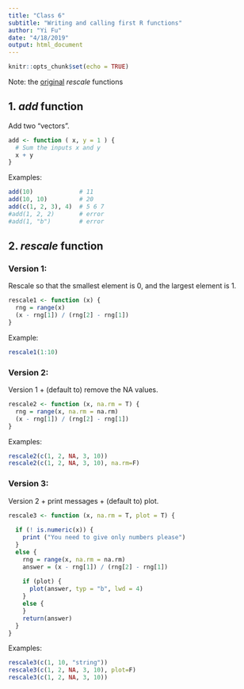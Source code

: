 ```yaml
---
title: "Class 6"
subtitle: "Writing and calling first R functions"
author: "Yi Fu"
date: "4/18/2019"
output: html_document
---
```


```r
knitr::opts_chunk$set(echo = TRUE)
```

Note: the [original](https://tinyurl.com/rescale-R) *rescale* functions

## 1. *add* function

Add two "vectors".
```r
add <- function ( x, y = 1 ) {
  # Sum the inputs x and y
  x + y
}
```

Examples:
```r
add(10)             # 11
add(10, 10)         # 20
add(c(1, 2, 3), 4)  # 5 6 7
#add(1, 2, 2)       # error
#add(1, "b")        # error
```

## 2. *rescale* function

### Version 1:

Rescale so that the smallest element is 0, and the largest element is 1.
```r
rescale1 <- function (x) {
  rng = range(x)
  (x - rng[1]) / (rng[2] - rng[1])
}
```

Example:
```r
rescale1(1:10)
```

### Version 2:

Version 1 + (default to) remove the NA values.
```r
rescale2 <- function (x, na.rm = T) {
  rng = range(x, na.rm = na.rm)
  (x - rng[1]) / (rng[2] - rng[1])
}
```

Examples:
```r
rescale2(c(1, 2, NA, 3, 10))
rescale2(c(1, 2, NA, 3, 10), na.rm=F)
```

### Version 3:

Version 2 + print messages + (default to) plot.
```r
rescale3 <- function (x, na.rm = T, plot = T) {
  
  if (! is.numeric(x)) {
    print ("You need to give only numbers please")
  }
  else {
    rng = range(x, na.rm = na.rm)
    answer = (x - rng[1]) / (rng[2] - rng[1])
  
    if (plot) {
      plot(answer, typ = "b", lwd = 4)
    }
    else {
    }
    return(answer)
  }
}
```

Examples:
```r
rescale3(c(1, 10, "string"))
rescale3(c(1, 2, NA, 3, 10), plot=F)
rescale3(c(1, 2, NA, 3, 10))
```
